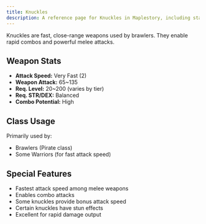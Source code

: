 ```yaml
---
title: Knuckles
description: A reference page for Knuckles in Maplestory, including stats, usage, and benefits.
---
```


Knuckles are fast, close-range weapons used by brawlers. They enable rapid combos and powerful melee attacks.

## Weapon Stats

* **Attack Speed:** Very Fast (2)
* **Weapon Attack:** 65~135
* **Req. Level:** 20~200 (varies by tier)
* **Req. STR/DEX:** Balanced
* **Combo Potential:** High

## Class Usage

Primarily used by:
* Brawlers (Pirate class)
* Some Warriors (for fast attack speed)

## Special Features

* Fastest attack speed among melee weapons
* Enables combo attacks
* Some knuckles provide bonus attack speed
* Certain knuckles have stun effects
* Excellent for rapid damage output


<EquipmentLayout type="bow"></EquipmentLayout>